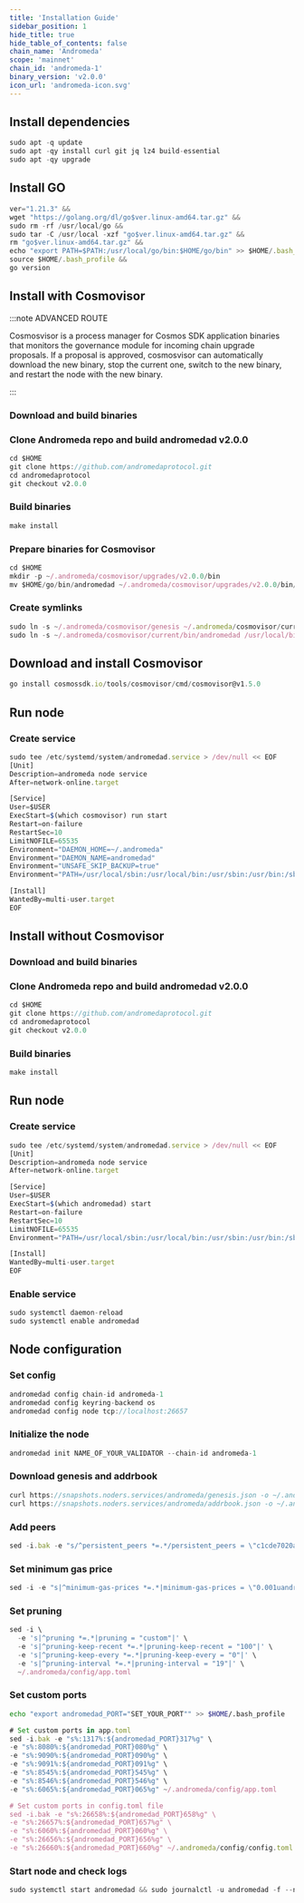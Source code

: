 ```yaml
---
title: 'Installation Guide'
sidebar_position: 1
hide_title: true
hide_table_of_contents: false
chain_name: 'Andromeda'
scope: 'mainnet'
chain_id: 'andromeda-1'
binary_version: 'v2.0.0'
icon_url: 'andromeda-icon.svg'
---
```



<PageTitle
  iconUrl="img/andromeda-icon.svg"
  title="Andromeda Installation Guide"
  chainId="andromeda-1"
  version="v2.0.0"
/>

## Install dependencies

```js
sudo apt -q update
sudo apt -qy install curl git jq lz4 build-essential
sudo apt -qy upgrade
```

## Install GO

```js
ver="1.21.3" &&
wget "https://golang.org/dl/go$ver.linux-amd64.tar.gz" &&
sudo rm -rf /usr/local/go &&
sudo tar -C /usr/local -xzf "go$ver.linux-amd64.tar.gz" &&
rm "go$ver.linux-amd64.tar.gz" &&
echo "export PATH=$PATH:/usr/local/go/bin:$HOME/go/bin" >> $HOME/.bash_profile &&
source $HOME/.bash_profile &&
go version
```

## Install with Cosmovisor

:::note ADVANCED ROUTE

Cosmosvisor is a process manager for Cosmos SDK application binaries that monitors the governance module for incoming chain upgrade proposals. If a proposal is approved, cosmosvisor can automatically download the new binary, stop the current one, switch to the new binary, and restart the node with the new binary.

:::

### Download and build binaries

### Clone Andromeda repo and build andromedad v2.0.0

```js
cd $HOME
git clone https://github.com/andromedaprotocol.git
cd andromedaprotocol
git checkout v2.0.0
```

### Build binaries

```js
make install
```

### Prepare binaries for Cosmovisor

```js
cd $HOME
mkdir -p ~/.andromeda/cosmovisor/upgrades/v2.0.0/bin
mv $HOME/go/bin/andromedad ~/.andromeda/cosmovisor/upgrades/v2.0.0/bin/
```

### Create symlinks

```js
sudo ln -s ~/.andromeda/cosmovisor/genesis ~/.andromeda/cosmovisor/current -f
sudo ln -s ~/.andromeda/cosmovisor/current/bin/andromedad /usr/local/bin/andromedad -f
```

## Download and install Cosmovisor

```js
go install cosmossdk.io/tools/cosmovisor/cmd/cosmovisor@v1.5.0
```

## Run node

### Create service

```js
sudo tee /etc/systemd/system/andromedad.service > /dev/null << EOF
[Unit]
Description=andromeda node service
After=network-online.target

[Service]
User=$USER
ExecStart=$(which cosmovisor) run start
Restart=on-failure
RestartSec=10
LimitNOFILE=65535
Environment="DAEMON_HOME=~/.andromeda"
Environment="DAEMON_NAME=andromedad"
Environment="UNSAFE_SKIP_BACKUP=true"
Environment="PATH=/usr/local/sbin:/usr/local/bin:/usr/sbin:/usr/bin:/sbin:/bin:/usr/games:/usr/local/games:/snap/bin:~/.andromeda/cosmovisor/current/bin"

[Install]
WantedBy=multi-user.target
EOF
```

## Install without Cosmovisor

### Download and build binaries

### Clone Andromeda repo and build andromedad v2.0.0

```js
cd $HOME
git clone https://github.com/andromedaprotocol.git
cd andromedaprotocol
git checkout v2.0.0
```

### Build binaries

```js
make install
```

## Run node

### Create service

```js
sudo tee /etc/systemd/system/andromedad.service > /dev/null << EOF
[Unit]
Description=andromeda node service
After=network-online.target

[Service]
User=$USER
ExecStart=$(which andromedad) start
Restart=on-failure
RestartSec=10
LimitNOFILE=65535
Environment="PATH=/usr/local/sbin:/usr/local/bin:/usr/sbin:/usr/bin:/sbin:/bin:/usr/games:/usr/local/games:/snap/bin"

[Install]
WantedBy=multi-user.target
EOF
```

### Enable service

```js
sudo systemctl daemon-reload
sudo systemctl enable andromedad
```

## Node configuration

### Set config

```js
andromedad config chain-id andromeda-1
andromedad config keyring-backend os
andromedad config node tcp://localhost:26657
```

### Initialize the node

```js
andromedad init NAME_OF_YOUR_VALIDATOR --chain-id andromeda-1
```

### Download genesis and addrbook

```js
curl https://snapshots.noders.services/andromeda/genesis.json -o ~/.andromeda/config/genesis.json
curl https://snapshots.noders.services/andromeda/addrbook.json -o ~/.andromeda/config/addrbook.json
```

### Add peers

```js
sed -i.bak -e "s/^persistent_peers *=.*/persistent_peers = \"c1cde7020a3f96c7480702ede7ce470f4140bb8f@andromeda-rpc.noders.services:21256\"/" ~/.andromeda/config/config.toml
```

### Set minimum gas price

```js
sed -i -e "s|^minimum-gas-prices *=.*|minimum-gas-prices = \"0.001uandr\"|" ~/.andromeda/config/app.toml
```

### Set pruning

```js
sed -i \
  -e 's|^pruning *=.*|pruning = "custom"|' \
  -e 's|^pruning-keep-recent *=.*|pruning-keep-recent = "100"|' \
  -e 's|^pruning-keep-every *=.*|pruning-keep-every = "0"|' \
  -e 's|^pruning-interval *=.*|pruning-interval = "19"|' \
  ~/.andromeda/config/app.toml
```

### Set custom ports

```bash
echo "export andromedad_PORT="SET_YOUR_PORT"" >> $HOME/.bash_profile
```

```js
# Set custom ports in app.toml
sed -i.bak -e "s%:1317%:${andromedad_PORT}317%g" \
-e "s%:8080%:${andromedad_PORT}080%g" \
-e "s%:9090%:${andromedad_PORT}090%g" \
-e "s%:9091%:${andromedad_PORT}091%g" \
-e "s%:8545%:${andromedad_PORT}545%g" \
-e "s%:8546%:${andromedad_PORT}546%g" \
-e "s%:6065%:${andromedad_PORT}065%g" ~/.andromeda/config/app.toml

# Set custom ports in config.toml file
sed -i.bak -e "s%:26658%:${andromedad_PORT}658%g" \
-e "s%:26657%:${andromedad_PORT}657%g" \
-e "s%:6060%:${andromedad_PORT}060%g" \
-e "s%:26656%:${andromedad_PORT}656%g" \
-e "s%:26660%:${andromedad_PORT}660%g" ~/.andromeda/config/config.toml
```

### Start node and check logs

```js
sudo systemctl start andromedad && sudo journalctl -u andromedad -f --no-hostname -o cat
```
